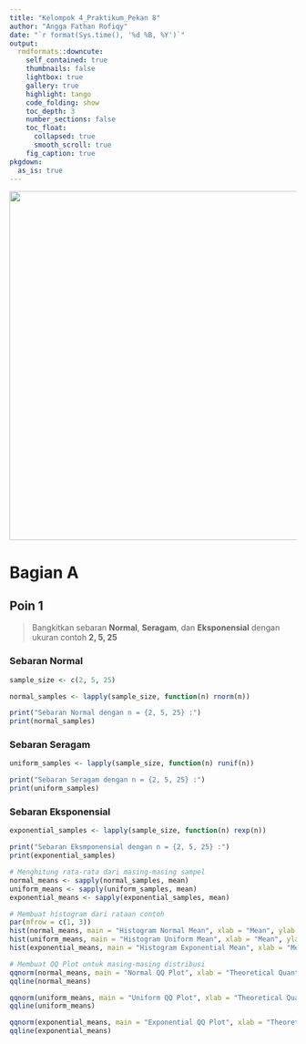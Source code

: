 ```yaml
---
title: "Kelompok 4_Praktikum_Pekan 8"
author: "Angga Fathan Rofiqy"
date: "`r format(Sys.time(), '%d %B, %Y')`"
output:
  rmdformats::downcute:
    self_contained: true
    thumbnails: false
    lightbox: true
    gallery: true
    highlight: tango
    code_folding: show
    toc_depth: 3
    number_sections: false
    toc_float:
      collapsed: true
      smooth_scroll: true
    fig_caption: true
pkgdown:
  as_is: true
---
```


![](images/clipboard-1024985539.png){width="613"}

# Bagian A

## Poin 1 {.tabset}

> Bangkitkan sebaran **Normal**, **Seragam**, dan **Eksponensial** dengan ukuran contoh **2, 5, 25**

### Sebaran **Normal**

```r
sample_size <- c(2, 5, 25)

normal_samples <- lapply(sample_size, function(n) rnorm(n))

print("Sebaran Normal dengan n = {2, 5, 25} :")
print(normal_samples)
```

### Sebaran **Seragam**

```r
uniform_samples <- lapply(sample_size, function(n) runif(n))

print("Sebaran Seragam dengan n = {2, 5, 25} :")
print(uniform_samples)
```

### Sebaran **Eksponensial**

```r
exponential_samples <- lapply(sample_size, function(n) rexp(n))

print("Sebaran Eksmponensial dengan n = {2, 5, 25} :")
print(exponential_samples)
```

```r
# Menghitung rata-rata dari masing-masing sampel
normal_means <- sapply(normal_samples, mean)
uniform_means <- sapply(uniform_samples, mean)
exponential_means <- sapply(exponential_samples, mean)

# Membuat histogram dari rataan contoh
par(mfrow = c(1, 3))
hist(normal_means, main = "Histogram Normal Mean", xlab = "Mean", ylab = "Frequency")
hist(uniform_means, main = "Histogram Uniform Mean", xlab = "Mean", ylab = "Frequency")
hist(exponential_means, main = "Histogram Exponential Mean", xlab = "Mean", ylab = "Frequency")
```

```r
# Membuat QQ Plot untuk masing-masing distribusi
qqnorm(normal_means, main = "Normal QQ Plot", xlab = "Theoretical Quantiles", ylab = "Sample Quantiles")
qqline(normal_means)

qqnorm(uniform_means, main = "Uniform QQ Plot", xlab = "Theoretical Quantiles", ylab = "Sample Quantiles")
qqline(uniform_means)

qqnorm(exponential_means, main = "Exponential QQ Plot", xlab = "Theoretical Quantiles", ylab = "Sample Quantiles")
qqline(exponential_means)
```

